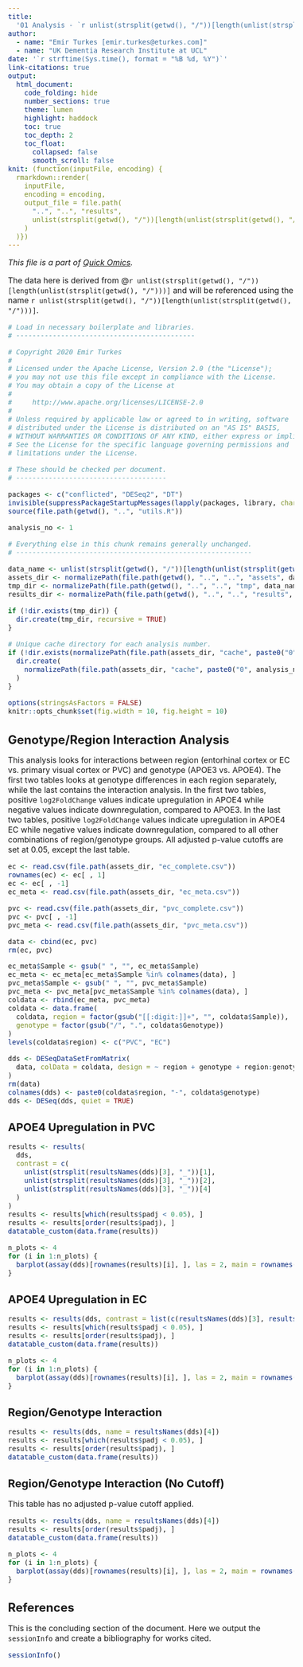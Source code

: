 ```yaml
---
title:
  '01 Analysis - `r unlist(strsplit(getwd(), "/"))[length(unlist(strsplit(getwd(), "/"))) - 2]`'
author:
  - name: "Emir Turkes [emir.turkes@eturkes.com]"
  - name: "UK Dementia Research Institute at UCL"
date: '`r strftime(Sys.time(), format = "%B %d, %Y")`'
link-citations: true
output:
  html_document:
    code_folding: hide
    number_sections: true
    theme: lumen
    highlight: haddock
    toc: true
    toc_depth: 2
    toc_float:
      collapsed: false
      smooth_scroll: false
knit: (function(inputFile, encoding) {
  rmarkdown::render(
    inputFile,
    encoding = encoding,
    output_file = file.path(
      "..", "..", "results",
      unlist(strsplit(getwd(), "/"))[length(unlist(strsplit(getwd(), "/")))], "01-analysis.html"
    )
  )})
---
```


<style type="text/css">
body {font-size: 16px;}
h1.title {font-size: 35px;}
h1 {font-size: 24px;}
h2 {font-size: 22px;}
h3 {font-size: 20px;}
.toc-content {padding-left: 0px; padding-right: 0px;}
div.tocify {width: 100%;}
.tocify-subheader .tocify-item {font-size: 0.95em; padding-left: 25px; text-indent: 0;}
div.main-container {max-width: none; width: 100%;}
</style>

*This file is a part of [Quick Omics](https://github.com/eturkes/quick-omics).*

The data here is derived from @`r unlist(strsplit(getwd(), "/"))[length(unlist(strsplit(getwd(), "/")))]` and will be referenced using the name ``r unlist(strsplit(getwd(), "/"))[length(unlist(strsplit(getwd(), "/")))]``.

```r
# Load in necessary boilerplate and libraries.
# --------------------------------------------

# Copyright 2020 Emir Turkes
#
# Licensed under the Apache License, Version 2.0 (the "License");
# you may not use this file except in compliance with the License.
# You may obtain a copy of the License at
#
#     http://www.apache.org/licenses/LICENSE-2.0
#
# Unless required by applicable law or agreed to in writing, software
# distributed under the License is distributed on an "AS IS" BASIS,
# WITHOUT WARRANTIES OR CONDITIONS OF ANY KIND, either express or implied.
# See the License for the specific language governing permissions and
# limitations under the License.

# These should be checked per document.
# -------------------------------------

packages <- c("conflicted", "DESeq2", "DT")
invisible(suppressPackageStartupMessages(lapply(packages, library, character.only = TRUE)))
source(file.path(getwd(), "..", "utils.R"))

analysis_no <- 1

# Everything else in this chunk remains generally unchanged.
# ----------------------------------------------------------

data_name <- unlist(strsplit(getwd(), "/"))[length(unlist(strsplit(getwd(), "/")))] # Name of data.
assets_dir <- normalizePath(file.path(getwd(), "..", "..", "assets", data_name)) # Caches and data.
tmp_dir <- normalizePath(file.path(getwd(), "..", "..", "tmp", data_name))
results_dir <- normalizePath(file.path(getwd(), "..", "..", "results", data_name))

if (!dir.exists(tmp_dir)) {
  dir.create(tmp_dir, recursive = TRUE)
}

# Unique cache directory for each analysis number.
if (!dir.exists(normalizePath(file.path(assets_dir, "cache", paste0("0", analysis_no))))) {
  dir.create(
    normalizePath(file.path(assets_dir, "cache", paste0("0", analysis_no))), recursive = TRUE
  )
}

options(stringsAsFactors = FALSE)
knitr::opts_chunk$set(fig.width = 10, fig.height = 10)
```

# Genotype/Region Interaction Analysis

This analysis looks for interactions between region (entorhinal cortex or EC vs. primary visual cortex or PVC) and genotype (APOE3 vs. APOE4).
The first two tables looks at genotype differences in each region separately, while the last contains the interaction analysis.
In the first two tables, positive `log2FoldChange` values indicate upregulation in APOE4 while negative values indicate downregulation, compared to APOE3.
In the last two tables, positive `log2FoldChange` values indicate upregulation in APOE4 EC while negative values indicate downregulation, compared to all other combinations of region/genotype groups.
All adjusted p-value cutoffs are set at $0.05$, except the last table.

```r
ec <- read.csv(file.path(assets_dir, "ec_complete.csv"))
rownames(ec) <- ec[ , 1]
ec <- ec[ , -1]
ec_meta <- read.csv(file.path(assets_dir, "ec_meta.csv"))

pvc <- read.csv(file.path(assets_dir, "pvc_complete.csv"))
pvc <- pvc[ , -1]
pvc_meta <- read.csv(file.path(assets_dir, "pvc_meta.csv"))

data <- cbind(ec, pvc)
rm(ec, pvc)

ec_meta$Sample <- gsub(" ", "", ec_meta$Sample)
ec_meta <- ec_meta[ec_meta$Sample %in% colnames(data), ]
pvc_meta$Sample <- gsub(" ", "", pvc_meta$Sample)
pvc_meta <- pvc_meta[pvc_meta$Sample %in% colnames(data), ]
coldata <- rbind(ec_meta, pvc_meta)
coldata <- data.frame(
  coldata, region = factor(gsub("[[:digit:]]+", "", coldata$Sample)),
  genotype = factor(gsub("/", ".", coldata$Genotype))
)
levels(coldata$region) <- c("PVC", "EC")

dds <- DESeqDataSetFromMatrix(
  data, colData = coldata, design = ~ region + genotype + region:genotype
)
rm(data)
colnames(dds) <- paste0(coldata$region, "-", coldata$genotype)
dds <- DESeq(dds, quiet = TRUE)
```

## APOE4 Upregulation in PVC

```r
results <- results(
  dds,
  contrast = c(
    unlist(strsplit(resultsNames(dds)[3], "_"))[1],
    unlist(strsplit(resultsNames(dds)[3], "_"))[2],
    unlist(strsplit(resultsNames(dds)[3], "_"))[4]
  )
)
results <- results[which(results$padj < 0.05), ]
results <- results[order(results$padj), ]
datatable_custom(data.frame(results))

n_plots <- 4
for (i in 1:n_plots) {
  barplot(assay(dds)[rownames(results)[i], ], las = 2, main = rownames(results)[i])
}
```

## APOE4 Upregulation in EC

```r
results <- results(dds, contrast = list(c(resultsNames(dds)[3], resultsNames(dds)[4])))
results <- results[which(results$padj < 0.05), ]
results <- results[order(results$padj), ]
datatable_custom(data.frame(results))

n_plots <- 4
for (i in 1:n_plots) {
  barplot(assay(dds)[rownames(results)[i], ], las = 2, main = rownames(results)[i])
}
```

## Region/Genotype Interaction

```r
results <- results(dds, name = resultsNames(dds)[4])
results <- results[which(results$padj < 0.05), ]
results <- results[order(results$padj), ]
datatable_custom(data.frame(results))
```

## Region/Genotype Interaction (No Cutoff)

This table has no adjusted p-value cutoff applied.

```r
results <- results(dds, name = resultsNames(dds)[4])
results <- results[order(results$padj), ]
datatable_custom(data.frame(results))

n_plots <- 4
for (i in 1:n_plots) {
  barplot(assay(dds)[rownames(results)[i], ], las = 2, main = rownames(results)[i])
}
```

# References

This is the concluding section of the document. Here we output the `sessionInfo` and create a bibliography for works cited.

```r
sessionInfo()
```
